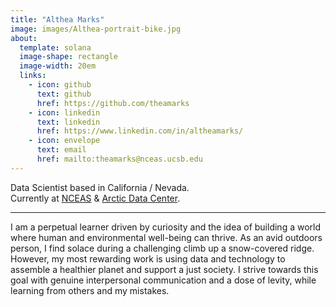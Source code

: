 ```yaml
---
title: "Althea Marks"
image: images/Althea-portrait-bike.jpg
about: 
  template: solana
  image-shape: rectangle
  image-width: 20em
  links: 
    - icon: github 
      text: github
      href: https://github.com/theamarks
    - icon: linkedin
      text: linkedin
      href: https://www.linkedin.com/in/altheamarks/
    - icon: envelope
      text: email
      href: mailto:theamarks@nceas.ucsb.edu 
---
```


Data Scientist based in California / Nevada.\
Currently at [NCEAS](https://www.nceas.ucsb.edu/) & [Arctic Data Center](https://arcticdata.io/).

------------------------------------------------------------------------

I am a perpetual learner driven by curiosity and the idea of building a world where human and environmental well-being can thrive. As an avid outdoors person, I find solace during a challenging climb up a snow-covered ridge. However, my most rewarding work is using data and technology to assemble a healthier planet and support a just society. I strive towards this goal with genuine interpersonal communication and a dose of levity, while learning from others and my mistakes.








